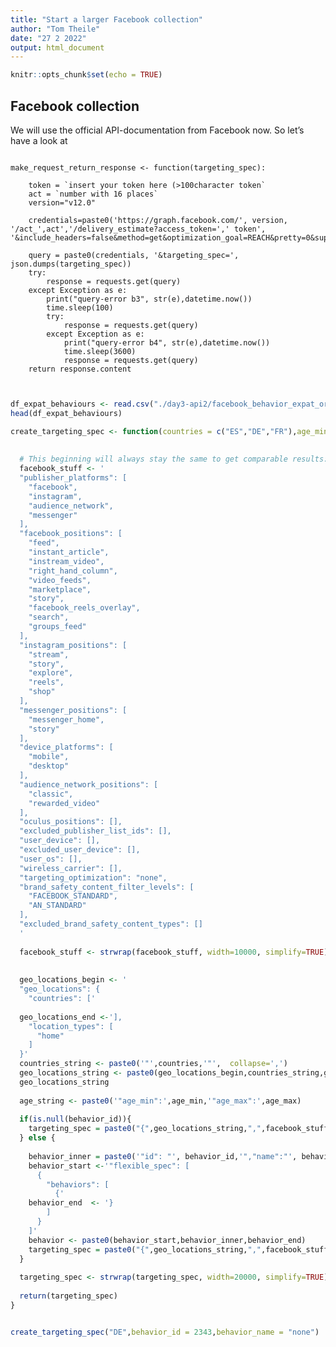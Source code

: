 ```yaml
---
title: "Start a larger Facebook collection"
author: "Tom Theile"
date: "27 2 2022"
output: html_document
---
```


```r
knitr::opts_chunk$set(echo = TRUE)
```

## Facebook collection

We will use the official API-documentation from Facebook now. So let's have a look at



```

make_request_return_response <- function(targeting_spec):

    token = `insert your token here (>100character token`
    act = `number with 16 places`
    version="v12.0"
    
    credentials=paste0('https://graph.facebook.com/', version, '/act_',act','/delivery_estimate?access_token=',' token', '&include_headers=false&method=get&optimization_goal=REACH&pretty=0&suppress_http_code=1')

    query = paste0(credentials, '&targeting_spec=', json.dumps(targeting_spec))
    try:
        response = requests.get(query)
    except Exception as e:
        print("query-error b3", str(e),datetime.now())
        time.sleep(100)
        try:
            response = requests.get(query)
        except Exception as e:
            print("query-error b4", str(e),datetime.now())
            time.sleep(3600)
            response = requests.get(query)
    return response.content



```



```r

df_expat_behaviours <- read.csv("./day3-api2/facebook_behavior_expat_origin.csv")
head(df_expat_behaviours)

```


```R

create_targeting_spec <- function(countries = c("ES","DE","FR"),age_min = 18, age_max = 65, behavior_id=none, behavior_name=none){
  
  
  # This beginning will always stay the same to get comparable results:
  facebook_stuff <- '
  "publisher_platforms": [
    "facebook",
    "instagram",
    "audience_network",
    "messenger"
  ],
  "facebook_positions": [
    "feed",
    "instant_article",
    "instream_video",
    "right_hand_column",
    "video_feeds",
    "marketplace",
    "story",
    "facebook_reels_overlay",
    "search",
    "groups_feed"
  ],
  "instagram_positions": [
    "stream",
    "story",
    "explore",
    "reels",
    "shop"
  ],
  "messenger_positions": [
    "messenger_home",
    "story"
  ],
  "device_platforms": [
    "mobile",
    "desktop"
  ],
  "audience_network_positions": [
    "classic",
    "rewarded_video"
  ],
  "oculus_positions": [],
  "excluded_publisher_list_ids": [],
  "user_device": [],
  "excluded_user_device": [],
  "user_os": [],
  "wireless_carrier": [],
  "targeting_optimization": "none",
  "brand_safety_content_filter_levels": [
    "FACEBOOK_STANDARD",
    "AN_STANDARD"
  ],
  "excluded_brand_safety_content_types": []
  ' 
  
  facebook_stuff <- strwrap(facebook_stuff, width=10000, simplify=TRUE)
  
  
  geo_locations_begin <- '
  "geo_locations": {
    "countries": ['
  
  geo_locations_end <-'],
    "location_types": [
      "home"
    ]
  }'
  countries_string <- paste0('"',countries,'"',  collapse=',')
  geo_locations_string <- paste0(geo_locations_begin,countries_string,geo_locations_end)
  geo_locations_string
  
  age_string <- paste0('"age_min":',age_min,'"age_max":',age_max)
  
  if(is.null(behavior_id)){
    targeting_spec = paste0("{",geo_locations_string,",",facebook_stuff,",",age_string,"}")
  } else {
    
    behavior_inner = paste0('"id": "', behavior_id,'","name":"', behavior_name,'"')
    behavior_start <-'"flexible_spec": [
      {
        "behaviors": [
          {'
    behavior_end  <- '}
        ]
      }
    ]'
    behavior <- paste0(behavior_start,behavior_inner,behavior_end)
    targeting_spec = paste0("{",geo_locations_string,",",facebook_stuff,",",age_string,",",behavior,"}")
  }
  
  targeting_spec <- strwrap(targeting_spec, width=20000, simplify=TRUE)
  
  return(targeting_spec)
}


create_targeting_spec("DE",behavior_id = 2343,behavior_name = "none")

```